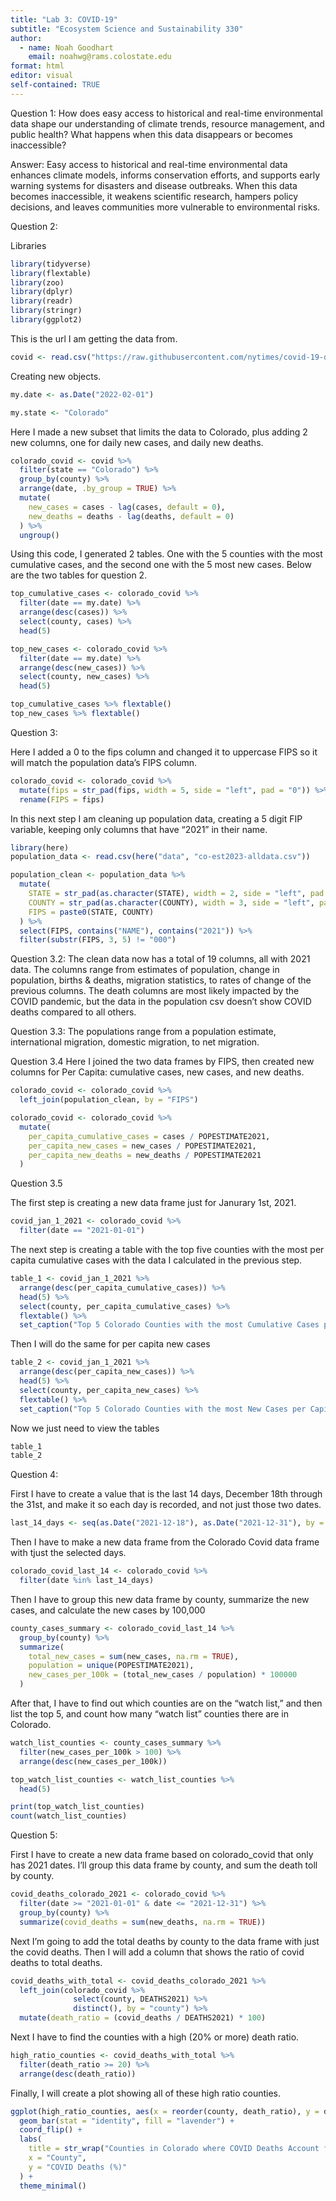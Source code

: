 ```yaml
---
title: "Lab 3: COVID-19"
subtitle: "Ecosystem Science and Sustainability 330"
author: 
  - name: Noah Goodhart
    email: noahwg@rams.colostate.edu
format: html
editor: visual
self-contained: TRUE
---
```


Question 1: How does easy access to historical and real-time environmental data shape our understanding of climate trends, resource management, and public health? What happens when this data disappears or becomes inaccessible?

Answer: Easy access to historical and real-time environmental data enhances climate models, informs conservation efforts, and supports early warning systems for disasters and disease outbreaks. When this data becomes inaccessible, it weakens scientific research, hampers policy decisions, and leaves communities more vulnerable to environmental risks.

Question 2:


Libraries

```r
library(tidyverse)
library(flextable)
library(zoo)
library(dplyr)
library(readr)
library(stringr)
library(ggplot2)
```

This is the url I am getting the data from.
```r
covid <- read.csv("https://raw.githubusercontent.com/nytimes/covid-19-data/master/us-counties.csv")
```

Creating new objects.
```r
my.date <- as.Date("2022-02-01")

my.state <- "Colorado"
```

Here I made a new subset that limits the data to Colorado, plus adding 2 new columns, one for daily new cases, and daily new deaths.
```r
colorado_covid <- covid %>%
  filter(state == "Colorado") %>%  
  group_by(county) %>% 
  arrange(date, .by_group = TRUE) %>% 
  mutate(
    new_cases = cases - lag(cases, default = 0), 
    new_deaths = deaths - lag(deaths, default = 0) 
  ) %>%
  ungroup()
```

Using this code, I generated 2 tables. One with the 5 counties with the most cumulative cases, and the second one with the 5 most new cases. Below are the two tables for question 2.
```r
top_cumulative_cases <- colorado_covid %>%
  filter(date == my.date) %>%
  arrange(desc(cases)) %>%
  select(county, cases) %>%
  head(5)

top_new_cases <- colorado_covid %>%
  filter(date == my.date) %>%
  arrange(desc(new_cases)) %>%
  select(county, new_cases) %>%
  head(5)

top_cumulative_cases %>% flextable()
top_new_cases %>% flextable()
```
Question 3:

Here I added a 0 to the fips column and changed it to uppercase FIPS so it will match the population data's FIPS column. 
```r
colorado_covid <- colorado_covid %>%
  mutate(fips = str_pad(fips, width = 5, side = "left", pad = "0")) %>% 
  rename(FIPS = fips)
```

In this next step I am cleaning up population data, creating a 5 digit FIP variable, keeping only columns that have "2021" in their name.
```r
library(here)
population_data <- read.csv(here("data", "co-est2023-alldata.csv"))

population_clean <- population_data %>%
  mutate(
    STATE = str_pad(as.character(STATE), width = 2, side = "left", pad = "0"),
    COUNTY = str_pad(as.character(COUNTY), width = 3, side = "left", pad = "0"),
    FIPS = paste0(STATE, COUNTY)
  ) %>%
  select(FIPS, contains("NAME"), contains("2021")) %>%
  filter(substr(FIPS, 3, 5) != "000") 
```

Question 3.2:
The clean data now has a total of 19 columns, all with 2021 data. The columns range from estimates of population, change in population, births & deaths, migration statistics, to rates of change of the previous columns. The death columns are most likely impacted by the COVID pandemic, but the data in the population csv doesn't show COVID deaths compared to all others. 

Question 3.3:
The populations range from a population estimate, international migration, domestic migration, to net migration.

Question 3.4
Here I joined the two data frames by FIPS, then created new columns for Per Capita: cumulative cases, new cases, and new deaths.
```r
colorado_covid <- colorado_covid %>%
  left_join(population_clean, by = "FIPS")

colorado_covid <- colorado_covid %>% 
  mutate(
    per_capita_cumulative_cases = cases / POPESTIMATE2021,
    per_capita_new_cases = new_cases / POPESTIMATE2021,
    per_capita_new_deaths = new_deaths / POPESTIMATE2021
  )
```

Question 3.5

The first step is creating a new data frame just for Janurary 1st, 2021.
```r
covid_jan_1_2021 <- colorado_covid %>%
  filter(date == "2021-01-01")
```

The next step is creating a table with the top five counties with the most per capita cumulative cases with the data I calculated in the previous step.
```r
table_1 <- covid_jan_1_2021 %>%
  arrange(desc(per_capita_cumulative_cases)) %>%
  head(5) %>%
  select(county, per_capita_cumulative_cases) %>%
  flextable() %>%
  set_caption("Top 5 Colorado Counties with the most Cumulative Cases per Capita on 2021-01-01")
```

Then I will do the same for per capita new cases
```r
table_2 <- covid_jan_1_2021 %>% 
  arrange(desc(per_capita_new_cases)) %>% 
  head(5) %>% 
  select(county, per_capita_new_cases) %>% 
  flextable() %>% 
  set_caption("Top 5 Colorado Counties with the most New Cases per Capita on 2021-01-01")
```

Now we just need to view the tables
```r
table_1
table_2
```

Question 4:

First I have to create a value that is the last 14 days, December 18th through the 31st, and make it so each day is recorded, and not just those two dates.
```r
last_14_days <- seq(as.Date("2021-12-18"), as.Date("2021-12-31"), by = "day")
```

Then I have to make a new data frame from the Colorado Covid data frame with tjust the selected days.
```r
colorado_covid_last_14 <- colorado_covid %>%
  filter(date %in% last_14_days)
```

Then I have to group this new data frame by county, summarize the new cases, and calculate the new cases by 100,000

```r
county_cases_summary <- colorado_covid_last_14 %>%
  group_by(county) %>%
  summarize(
    total_new_cases = sum(new_cases, na.rm = TRUE),
    population = unique(POPESTIMATE2021),
    new_cases_per_100k = (total_new_cases / population) * 100000
  )
```

After that, I have to find out which counties are on the "watch list," and then list the top 5, and count how many "watch list" counties there are in Colorado. 

```r
watch_list_counties <- county_cases_summary %>%
  filter(new_cases_per_100k > 100) %>%
  arrange(desc(new_cases_per_100k)) 

top_watch_list_counties <- watch_list_counties %>% 
  head(5)

print(top_watch_list_counties)
count(watch_list_counties)
```
Question 5:

First I have to create a new data frame based on colorado_covid that only has 2021 dates. I'll group this data frame by county, and sum the death toll by county.
```r
covid_deaths_colorado_2021 <- colorado_covid %>%
  filter(date >= "2021-01-01" & date <= "2021-12-31") %>%
  group_by(county) %>%
  summarize(covid_deaths = sum(new_deaths, na.rm = TRUE))
```

Next I'm going to add the total deaths by county to the data frame with just the covid deaths. Then I will add a column that shows the ratio of covid deaths to total deaths.
```r
covid_deaths_with_total <- covid_deaths_colorado_2021 %>%
  left_join(colorado_covid %>%
              select(county, DEATHS2021) %>%
              distinct(), by = "county") %>%
  mutate(death_ratio = (covid_deaths / DEATHS2021) * 100)
```

Next I have to find the counties with a high (20% or more) death ratio.
```r
high_ratio_counties <- covid_deaths_with_total %>%
  filter(death_ratio >= 20) %>%
  arrange(desc(death_ratio))
```

Finally, I will create a plot showing all of these high ratio counties.
```r
ggplot(high_ratio_counties, aes(x = reorder(county, death_ratio), y = death_ratio)) +
  geom_bar(stat = "identity", fill = "lavender") +
  coord_flip() + 
  labs(
    title = str_wrap("Counties in Colorado where COVID Deaths Account for 20% or More of Total Deaths in 2021", width = 50),
    x = "County",
    y = "COVID Deaths (%)"
  ) +
  theme_minimal()
```






